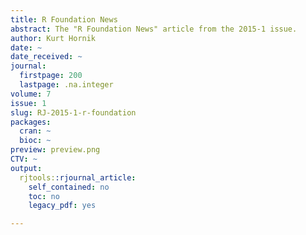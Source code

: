 ```yaml
---
title: R Foundation News
abstract: The "R Foundation News" article from the 2015-1 issue.
author: Kurt Hornik
date: ~
date_received: ~
journal:
  firstpage: 200
  lastpage: .na.integer
volume: 7
issue: 1
slug: RJ-2015-1-r-foundation
packages:
  cran: ~
  bioc: ~
preview: preview.png
CTV: ~
output:
  rjtools::rjournal_article:
    self_contained: no
    toc: no
    legacy_pdf: yes

---
```

